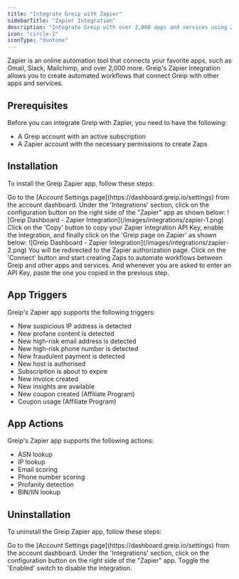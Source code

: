 ```yaml
---
title: "Integrate Greip with Zapier"
sidebarTitle: "Zapier Integration"
description: "Integrate Greip with over 2,000 apps and services using Zapier"
icon: "circle-2"
iconType: "duotone"
---
```


Zapier is an online automation tool that connects your favorite apps, such as Gmail, Slack, Mailchimp, and over 2,000 more. Greip's Zapier integration allows you to create automated workflows that connect Greip with other apps and services.

## Prerequisites

Before you can integrate Greip with Zapier, you need to have the following:

- A Greip account with an active subscription
- A Zapier account with the necessary permissions to create Zaps

## Installation

To install the Greip Zapier app, follow these steps:

<Steps>
  <Step title="First Step">
    Go to the [Account Settings page](https://dashboard.greip.io/settings) from
    the account dashboard.
  </Step>
  <Step title="Second Step">
    Under the 'Integrations' section, click on the configuration button on the
    right side of the "Zapier" app as shown below:
    <Frame caption="Greip Dashboard - Zapier Integration">
      ![Greip Dashboard - Zapier Integration](/images/integrations/zapier-1.png)
    </Frame>
  </Step>
  <Step title="Third Step">
    Click on the 'Copy' button to copy your Zapier integration API Key, enable
    the integration, and finally click on the 'Greip page on Zapier' as shown
    below:
    <Frame caption="Greip Dashboard - Zapier Integration">
      ![Greip Dashboard - Zapier Integration](/images/integrations/zapier-2.png)
    </Frame>
  </Step>
  <Step title="Fourth Step">
    You will be redirected to the Zapier authorization page. Click on the
    'Connect' button and start creating Zaps to automate workflows between Greip
    and other apps and services. And whenever you are asked to enter an API Key,
    paste the one you copied in the previous step.
  </Step>
</Steps>

## App Triggers

Greip's Zapier app supports the following triggers:

- New suspicious IP address is detected
- New profane content is detected
- New high-risk email address is detected
- New high-risk phone number is detected
- New fraudulent payment is detected
- New host is authorised
- Subscription is about to expire
- New invoice created
- New insights are available
- New coupon created (Affiliate Program)
- Coupon usage (Affiliate Program)

## App Actions

Greip's Zapier app supports the following actions:

- ASN lookup
- IP lookup
- Email scoring
- Phone number scoring
- Profanity detection
- BIN/IIN lookup

## Uninstallation

To uninstall the Greip Zapier app, follow these steps:

<Steps>
  <Step title="First Step">
    Go to the [Account Settings page](https://dashboard.greip.io/settings) from
    the account dashboard.
  </Step>
  <Step title="Second Step">
    Under the 'Integrations' section, click on the configuration button on the
    right side of the "Zapier" app.
  </Step>
  <Step title="Third Step">
    Toggle the 'Enabled' switch to disable the integration.
  </Step>
</Steps>
